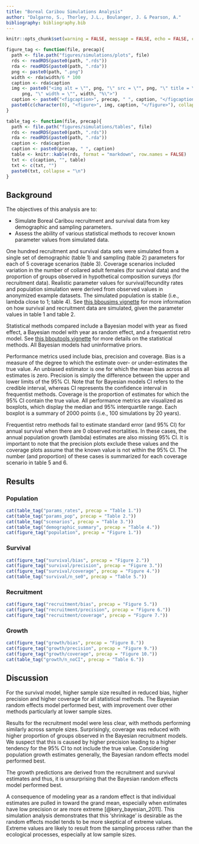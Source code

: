 ```yaml
---
title: "Boreal Caribou Simulations Analysis"
author: "Dalgarno, S., Thorley, J.L., Boulanger, J. & Pearson, A."
bibliography: bibliography.bib
---
```

  
```r
knitr::opts_chunk$set(warning = FALSE, message = FALSE, echo = FALSE, comment = NA, results = "asis", cache = FALSE)

figure_tag <- function(file, precap){
  path <- file.path("figures/simulations/plots", file)
  rds <- readRDS(paste0(path, ".rds"))
  rda <- readRDS(paste0(path, ".rda"))
  png <- paste0(path, ".png")
  width <- rda$width/6 * 100
  caption <- rda$caption
  img <- paste0("<img alt = \"", png, "\" src = \"", png, "\" title = \"", 
      png, "\" width = \"", width, "%\">")
  caption <- paste0("<figcaption>", precap, " ", caption, "</figcaption>")
  paste0(c(character(0), "<figure>", img, caption, "</figure>"), collapse = "\n")
}

table_tag <- function(file, precap){
  path <- file.path("figures/simulations/tables", file)
  rds <- readRDS(paste0(path, ".rds"))
  rda <- readRDS(paste0(path, ".rda"))
  caption <- rda$caption
  caption <- paste0(precap, " ", caption)
  table <- knitr::kable(rds, format = "markdown", row.names = FALSE)
  txt <- c(caption, "", table)
  txt <- c(txt, "")
  paste0(txt, collapse = "\n")
}
```

## Background

The objectives of this analysis are to:  

- Simulate Boreal Caribou recruitment and survival data from key demographic and sampling parameters.  
- Assess the ability of various statistical methods to recover known parameter values from simulated data.

One hundred recruitment and survival data sets were simulated from a single set of demographic (table 1) and sampling (table 2) parameters for each of 5 coverage scenarios (table 3). 
Coverage scenarios included variation in the number of collared adult females (for survival data) and the proportion of groups observed in hypothetical composition surveys (for recruitment data).
Realistic parameter values for survival/fecundity rates and population simulation were derived from observed values in anonymized example datasets.
The simulated population is stable (i.e., lambda close to 1; table 4). 
See [this bbousims vignette](https://poissonconsulting.github.io/bbousims/articles/bbousims.html) for more information on how survival and recruitment data are simulated, given the parameter values in table 1 and table 2. 

Statistical methods compared include a Bayesian model with year as fixed effect, a Bayesian model with year as random effect, and a frequentist retro model. 
See [this bboutools vignette](https://poissonconsulting.github.io/bboutools/articles/methods.html) for more details on the statistical methods.
All Bayesian models had uninformative priors. 

Performance metrics used include bias, precision and coverage.
Bias is a measure of the degree to which the estimate over- or under-estimates the true value. 
An unbiased estimator is one for which the mean bias across all estimates is zero. 
Precision is simply the difference between the upper and lower limits of the 95% CI.
Note that for Bayesian models CI refers to the credible interval, whereas CI represents the confidence interval in frequentist methods. 
Coverage is the proportion of estimates for which the 95% CI contain the true value.
All performance metrics are visualized as boxplots, which display the median and 95% interquartile range. 
Each boxplot is a summary of 2000 points (i.e., 100 simulations by 20 years).

Frequentist retro methods fail to estimate standard error (and 95% CI) for annual survival when there are 0 observed mortalities. 
In these cases, the annual population growth (lambda) estimates are also missing 95% CI. 
It is important to note that the precision plots exclude these values and the coverage plots assume that the known value is not within the 95% CI. 
The number (and proportion) of these cases is summarized for each coverage scenario in table 5 and 6. 
  
## Results

### Population
```r
cat(table_tag("params_rates", precap = "Table 1."))
cat(table_tag("params_pop", precap = "Table 2."))
cat(table_tag("scenarios", precap = "Table 3."))
cat(table_tag("demographic_summary", precap = "Table 4."))
cat(figure_tag("population", precap = "Figure 1."))
```

### Survival
```r
cat(figure_tag("survival/bias", precap = "Figure 2."))
cat(figure_tag("survival/precision", precap = "Figure 3."))
cat(figure_tag("survival/coverage", precap = "Figure 4."))
cat(table_tag("survival/n_se0", precap = "Table 5."))
```

### Recruitment
```r
cat(figure_tag("recruitment/bias", precap = "Figure 5."))
cat(figure_tag("recruitment/precision", precap = "Figure 6."))
cat(figure_tag("recruitment/coverage", precap = "Figure 7."))
```

### Growth
```r
cat(figure_tag("growth/bias", precap = "Figure 8."))
cat(figure_tag("growth/precision", precap = "Figure 9."))
cat(figure_tag("growth/coverage", precap = "Figure 10."))
cat(table_tag("growth/n_noCI", precap = "Table 6."))
```

## Discussion
For the survival model, higher sample size resulted in reduced bias, higher precision and higher coverage for all statistical methods.
The Bayesian random effects model performed best, with improvement over other methods particularly at lower sample sizes. 

Results for the recruitment model were less clear, with methods performing similarly across sample sizes.
Surprisingly, coverage was reduced with higher proportion of groups observed in the Bayesian recruitment models. 
We suspect that this is caused by higher precision leading to a higher tendency for the 95% CI to not include the true value. 
Considering population growth estimates generally, the Bayesian random effects model performed best.

The growth predictions are derived from the recruitment and survival estimates and thus, it is unsurprising that the Bayesian random effects model performed best. 

A consequence of modeling year as a random effect is that individual estimates are pulled in toward the grand mean, especially when estimates have low precision or are more extreme [@kery_bayesian_2011].
This simulation analysis demonstrates that this 'shrinkage' is desirable as the random effects model tends to be more skeptical of extreme values. 
Extreme values are likely to result from the sampling process rather than the ecological processes, especially at low sample sizes.


